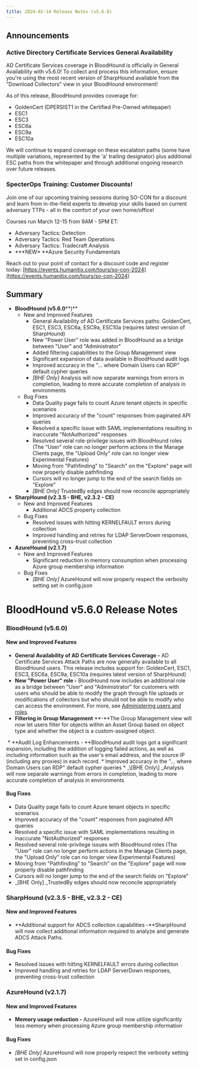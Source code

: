 ```yaml
---
title: 2024-02-14 Release Notes (v5.6.0)
---
```


## Announcements

### Active Directory Certificate Services General Availability[](#h_01HEBK740C445N5AH02C96ZX8W)

AD Certificate Services coverage in BloodHound is officially in General Availability with v5.6.0! To collect and process this information, ensure you're using the most recent version of SharpHound available from the "Download Collectors" view in your BloodHound environment!

As of this release, BloodHound provides coverage for:

* GoldenCert (DPERSIST1 in the Certified Pre-Owned whitepaper)
* ESC1
* ESC3
* ESC6a
* ESC9a
* ESC10a

We will continue to expand coverage on these escalation paths (some have multiple variations, represented by the 'a' trailing designator) plus additional ESC paths from the whitepaper and through additional ongoing research over future releases.

### SpecterOps Training: Customer Discounts!

Join one of our upcoming training sessions during SO-CON for a discount and learn from in-the-field experts to develop your skills based on current adversary TTPs - all in the comfort of your own home/office!

Courses run March 12-15 from 9AM - 5PM ET:

* Adversary Tactics: Detection
* Adversary Tactics: Red Team Operations
* Adversary Tactics: Tradecraft Analysis
* **\*NEW\* **Azure Security Fundamentals

Reach out to your point of contact for a discount code and register today: [https://events.humanitix.com/tours/so-con-2024](https://events.humanitix.com/tours/so-con-2024)

## Summary

* **BloodHound (v5.6.0****)**
    * New and Improved Features
        * General Availability of AD Certificate Services paths: GoldenCert, ESC1, ESC3, ESC6a, ESC9a, ESC10a (requires latest version of SharpHound)
        * New "Power User" role was added in BloodHound as a bridge between "User" and "Administrator"
        * Added filtering capabilities to the Group Management view
        * Significant expansion of data available in BloodHound audit logs
        * Improved accuracy in the "... where Domain Users can RDP" default cypher queries
        * _\[BHE Only\]_ Analysis will now separate warnings from errors in completion, leading to more accurate completion of analysis in environments
    * Bug Fixes
        * Data Quality page fails to count Azure tenant objects in specific scenarios
        * Improved accuracy of the "count" responses from paginated API queries
        * Resolved a specific issue with SAML implementations resulting in inaccurate "NotAuthorized" responses
        * Resolved several role-privilege issues with BloodHound roles (The "User" role can no longer perform actions in the Manage Clients page, the "Upload Only" role can no longer view Experimental Features)
        * Moving from "Pathfinding" to "Search" on the "Explore" page will now properly disable pathfinding
        * Cursors will no longer jump to the end of the search fields on "Explore"
        * _\[BHE Only\]_ TrustedBy edges should now reconcile appropriately
* **SharpHound (v2.3.5 - BHE, v2.3.2 - CE)**
    * New and Improved Features
        * Additional ADCS property collection
    * Bug Fixes
        * Resolved issues with hitting KERNELFAULT errors during collection
        * Improved handling and retries for LDAP ServerDown responses, preventing cross-trust collection
* **AzureHound (v2.1.7)**
    * New and Improved Features
        * Significant reduction in memory consumption when processing Azure group membership information
    * Bug Fixes
        * _\[BHE Only\]_ AzureHound will now properly respect the verbosity setting set in config.json

# BloodHound v5.6.0 Release Notes

### BloodHound (v5.6.0)
#### New and Improved Features

* **General Availability of AD Certificate Services Coverage -** AD Certificate Services Attack Paths are now generally available to all BloodHound users. This release includes support for: GoldenCert, ESC1, ESC3, ESC6a, ESC9a, ESC10a (requires latest version of SharpHound)
* **New "Power User" role -** BloodHound now includes an additional role as a bridge between "User" and "Administrator" for customers with users who should be able to modify the graph through file uploads or modifications of collectors but who should not be able to modify who can access the environment. For more, see [Administering users and roles](https://github.com/SpecterOps/bloodhound-docs/blob/main//manage-bloodhound/auth/users-and-roles).
* **Filtering in Group Management** **-**The Group Management view will now let users filter for objects within an Asset Group based on object type and whether the object is a custom-assigned object.
<Frame>
  <img src="/assets/image-12.png" alt=""/>
</Frame>
* **Audit Log Enhancements - **BloodHound audit logs got a significant expansion, including the addition of logging failed actions, as well as including information such as the user's email address, and the source IP (including any proxies) in each record.
* Improved accuracy in the "... where Domain Users can RDP" default cypher queries
* _\[BHE Only\] _Analysis will now separate warnings from errors in completion, leading to more accurate completion of analysis in environments

#### Bug Fixes

* Data Quality page fails to count Azure tenant objects in specific scenarios
* Improved accuracy of the "count" responses from paginated API queries
* Resolved a specific issue with SAML implementations resulting in inaccurate "NotAuthorized" responses
* Resolved several role-privilege issues with BloodHound roles (The "User" role can no longer perform actions in the Manage Clients page, the "Upload Only" role can no longer view Experimental Features)
* Moving from "Pathfinding" to "Search" on the "Explore" page will now properly disable pathfinding
* Cursors will no longer jump to the end of the search fields on "Explore"
* _\[BHE Only\] _TrustedBy edges should now reconcile appropriately

### SharpHound (v2.3.5 - BHE, v2.3.2 - CE)

#### New and Improved Features

* **Additional support for ADCS collection capabilities _-_**SharpHound will now collect additional information required to analyze and generate ADCS Attack Paths.

#### Bug Fixes

* Resolved issues with hitting KERNELFAULT errors during collection
* Improved handling and retries for LDAP ServerDown responses, preventing cross-trust collection

### AzureHound (v2.1.7)

#### New and Improved Features

* **Memory usage reduction -** AzureHound will now utilize significantly less memory when processing Azure group membership information

#### Bug Fixes

* _\[BHE Only\]_ AzureHound will now properly respect the verbosity setting set in config.json